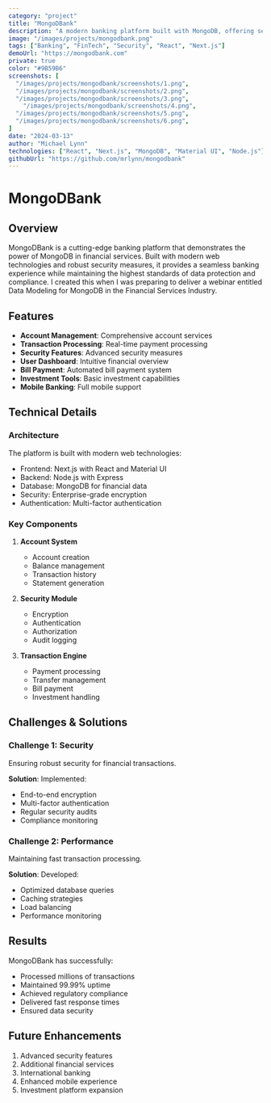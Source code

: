 ```yaml
---
category: "project"
title: "MongoDBank"
description: "A modern banking platform built with MongoDB, offering secure and efficient financial services."
image: "/images/projects/mongodbank.png"
tags: ["Banking", "FinTech", "Security", "React", "Next.js"]
demoUrl: "https://mongodbank.com"
private: true
color: "#9B59B6"
screenshots: [
  "/images/projects/mongodbank/screenshots/1.png",
  "/images/projects/mongodbank/screenshots/2.png",
  "/images/projects/mongodbank/screenshots/3.png",
    "/images/projects/mongodbank/screenshots/4.png",
  "/images/projects/mongodbank/screenshots/5.png",
  "/images/projects/mongodbank/screenshots/6.png",
]
date: "2024-03-13"
author: "Michael Lynn"
technologies: ["React", "Next.js", "MongoDB", "Material UI", "Node.js"]
githubUrl: "https://github.com/mrlynn/mongodbank"
---
```


# MongoDBank

## Overview
MongoDBank is a cutting-edge banking platform that demonstrates the power of MongoDB in financial services. Built with modern web technologies and robust security measures, it provides a seamless banking experience while maintaining the highest standards of data protection and compliance.  I created this when I was preparing to deliver a webinar entitled Data Modeling for MongoDB in the Financial Services Industry.

## Features
- **Account Management**: Comprehensive account services
- **Transaction Processing**: Real-time payment processing
- **Security Features**: Advanced security measures
- **User Dashboard**: Intuitive financial overview
- **Bill Payment**: Automated bill payment system
- **Investment Tools**: Basic investment capabilities
- **Mobile Banking**: Full mobile support

## Technical Details

### Architecture
The platform is built with modern web technologies:
- Frontend: Next.js with React and Material UI
- Backend: Node.js with Express
- Database: MongoDB for financial data
- Security: Enterprise-grade encryption
- Authentication: Multi-factor authentication

### Key Components
1. **Account System**
   - Account creation
   - Balance management
   - Transaction history
   - Statement generation

2. **Security Module**
   - Encryption
   - Authentication
   - Authorization
   - Audit logging

3. **Transaction Engine**
   - Payment processing
   - Transfer management
   - Bill payment
   - Investment handling

## Challenges & Solutions

### Challenge 1: Security
Ensuring robust security for financial transactions.

**Solution**: Implemented:
- End-to-end encryption
- Multi-factor authentication
- Regular security audits
- Compliance monitoring

### Challenge 2: Performance
Maintaining fast transaction processing.

**Solution**: Developed:
- Optimized database queries
- Caching strategies
- Load balancing
- Performance monitoring

## Results
MongoDBank has successfully:
- Processed millions of transactions
- Maintained 99.99% uptime
- Achieved regulatory compliance
- Delivered fast response times
- Ensured data security

## Future Enhancements
1. Advanced security features
2. Additional financial services
3. International banking
4. Enhanced mobile experience
5. Investment platform expansion 